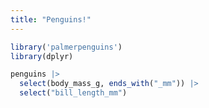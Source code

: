 ```yaml
---
title: "Penguins!"
---
```


```r
library('palmerpenguins')
library(dplyr)
```


```r
penguins |>
  select(body_mass_g, ends_with("_mm")) |>
  select("bill_length_mm")
```
